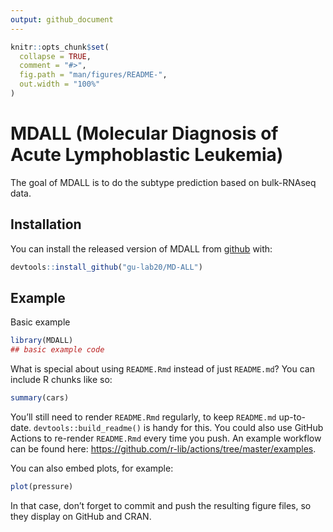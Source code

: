 ```yaml
---
output: github_document
---
```


<!-- README.md is generated from README.Rmd. Please edit that file -->

```r
knitr::opts_chunk$set(
  collapse = TRUE,
  comment = "#>",
  fig.path = "man/figures/README-",
  out.width = "100%"
)
```

# MDALL (Molecular Diagnosis of Acute Lymphoblastic Leukemia)

<!-- badges: start -->
<!-- badges: end -->

The goal of MDALL is to do the subtype prediction based on bulk-RNAseq data.

## Installation

You can install the released version of MDALL from [github](https://github.com/gu-lab20/MD-ALL) with:

``` r
devtools::install_github("gu-lab20/MD-ALL")
```

## Example

Basic example

```r
library(MDALL)
## basic example code
```

What is special about using `README.Rmd` instead of just `README.md`? You can include R chunks like so:

```r
summary(cars)
```

You'll still need to render `README.Rmd` regularly, to keep `README.md` up-to-date. `devtools::build_readme()` is handy for this. You could also use GitHub Actions to re-render `README.Rmd` every time you push. An example workflow can be found here: <https://github.com/r-lib/actions/tree/master/examples>.

You can also embed plots, for example:

```r
plot(pressure)
```

In that case, don't forget to commit and push the resulting figure files, so they display on GitHub and CRAN.
